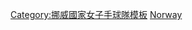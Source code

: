 {{国家排球队
 | bg        = #d81e05
 | fg        = white
 | bordercolor= #203060
 | country   = NOR
 | team link = 挪威國家女子手球隊
 | title     = 挪威
 | name      = 2015年世界女子手球錦標賽挪威國家女子手球隊
 | comp      = 2015年世界女子手球錦標賽挪威國家女子手球隊 - 冠軍 
 | comp link = 2015年世界女子手球錦標賽
 | p1        = [[卡丽·奥尔维克·格里姆斯伯|格里姆斯伯]]
 | p2        = [[Mari Molid|Molid]]
 | p4        = [[Veronica Kristiansen|Kristiansen]]
 | p5        = [[艾达·阿尔斯塔德|阿尔斯塔德]] 
 | p6        = [[海伊迪·勒克|勒克]]
 | p7        = [[Stine Skogrand|Skogrand]]
 | p8        = [[Vilde Ingstad|Ingstad]] 
 | p9        = [[Nora Mørk|Mørk]]
 | p10       = [[Stine Bredal Oftedal|Oftedal]]
 | p12       = [[Silje Solberg|Solberg]]
 | p15       = [[琳·约鲁姆·苏兰|苏兰]]
 | p17       = [[Pernille Wibe|Wibe]]
 | p21       = [[Betina Riegelhuth|Riegelhuth]]
 | p22       = [[阿曼达·库尔托维克|库尔托维克]]
 | p23       = [[卡米拉·哈瑞姆|哈瑞姆]] 
 | p24       = [[Sanna Solberg|Solberg]] 
 | p26       = [[Marta Tomac|Tomac]]
 | coach     = [[托尔·埃尔格森|埃尔格森]]
}}<noinclude>
{{collapsible option}}
[[Category:挪威國家女子手球隊模板]]
[[Category:2015年世界女子手球錦標賽隊伍模板|Norway]]
</noinclude>